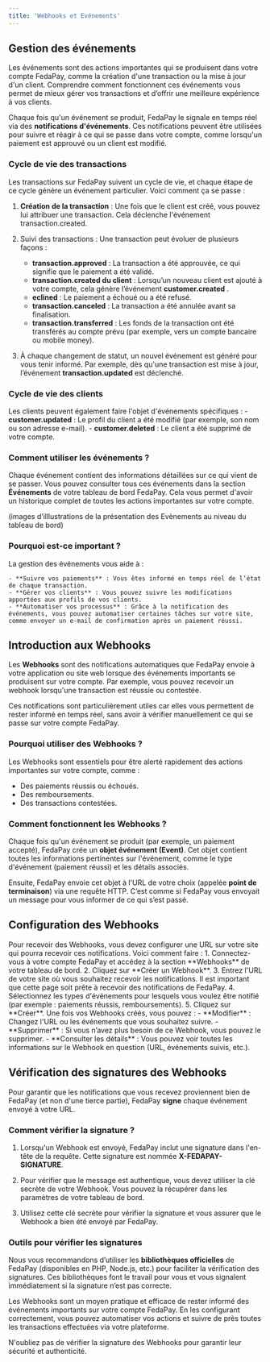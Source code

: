```yaml
---
title: 'Webhooks et Evénements'
---
```


## Gestion des événements

Les événements sont des actions importantes qui se produisent dans votre compte FedaPay, comme la création d'une transaction ou la mise à jour d'un client. Comprendre comment fonctionnent ces événements vous permet de mieux gérer vos transactions et d’offrir une meilleure expérience à vos clients.

Chaque fois qu'un événement se produit, FedaPay le signale en temps réel via des **notifications d'événements**. Ces notifications peuvent être utilisées pour suivre et réagir à ce qui se passe dans votre compte, comme lorsqu'un paiement est approuvé ou un client est modifié.

### Cycle de vie des transactions

Les transactions sur FedaPay suivent un cycle de vie, et chaque étape de ce cycle génère un événement particulier. Voici comment ça se passe :

1. **Création de la transaction** : Une fois que le client est créé, vous pouvez lui attribuer une transaction. Cela déclenche l'événement transaction.created.

2. Suivi des transactions : Une transaction peut évoluer de plusieurs façons :
    - **transaction.approved** : La transaction a été approuvée, ce qui signifie que le paiement a été validé.
    - **transaction.created du client** : Lorsqu’un nouveau client est ajouté à votre compte, cela génère l’événement **customer.created** .
    - **eclined** : Le paiement a échoué ou a été refusé.
    - **transaction.canceled** : La transaction a été annulée avant sa finalisation.
    - **transaction.transferred** : Les fonds de la transaction ont été transférés au compte prévu (par exemple, vers un compte bancaire ou mobile money).

3. À chaque changement de statut, un nouvel événement est généré pour vous tenir informé. Par exemple, dès qu'une transaction est mise à jour, l’événement **transaction.updated** est déclenché.

### Cycle de vie des clients

Les clients peuvent également faire l'objet d'événements spécifiques :
    - **customer.updated** : Le profil du client a été modifié (par exemple, son nom ou son adresse e-mail).
    - **customer.deleted** : Le client a été supprimé de votre compte.

### Comment utiliser les événements ?

Chaque événement contient des informations détaillées sur ce qui vient de se passer. Vous pouvez consulter tous ces événements dans la section **Événements** de votre tableau de bord FedaPay. Cela vous permet d'avoir un historique complet de toutes les actions importantes sur votre compte.


<Info>(images d’illlustrations de la présentation des Evènements au niveau du tableau de bord)</Info>

### Pourquoi est-ce important ?

La gestion des événements vous aide à :

    - **Suivre vos paiements** : Vous êtes informé en temps réel de l’état de chaque transaction.
    - **Gérer vos clients** : Vous pouvez suivre les modifications apportées aux profils de vos clients.
    - **Automatiser vos processus** : Grâce à la notification des événements, vous pouvez automatiser certaines tâches sur votre site, comme envoyer un e-mail de confirmation après un paiement réussi.

## Introduction aux Webhooks

Les **Webhooks** sont des notifications automatiques que FedaPay envoie à votre application ou site web lorsque des événements importants se produisent sur votre compte. Par exemple, vous pouvez recevoir un webhook lorsqu'une transaction est réussie ou contestée.

Ces notifications sont particulièrement utiles car elles vous permettent de rester informé en temps réel, sans avoir à vérifier manuellement ce qui se passe sur votre compte FedaPay.

### Pourquoi utiliser des Webhooks ?

Les Webhooks sont essentiels pour être alerté rapidement des actions importantes sur votre compte, comme :

- Des paiements réussis ou échoués.
- Des remboursements.
- Des transactions contestées.

### Comment fonctionnent les Webhooks ?

Chaque fois qu'un événement se produit (par exemple, un paiement accepté), FedaPay crée un **objet événement (Event)**. Cet objet contient toutes les informations pertinentes sur l'événement, comme le type d'événement (paiement réussi) et les détails associés.

Ensuite, FedaPay envoie cet objet à l'URL de votre choix (appelée **point de terminaison**) via une requête HTTP. C’est comme si FedaPay vous envoyait un message pour vous informer de ce qui s’est passé.

## Configuration des Webhooks

<Steps>
  <Step title="Créer un Webhook">
    Pour recevoir des Webhooks, vous devez configurer une URL sur votre site qui pourra recevoir ces notifications. Voici comment faire :
    1.  Connectez-vous à votre compte FedaPay et accédez à la section **Webhooks** de votre tableau de bord.
    2. Cliquez sur **Créer un Webhook**.
    3. Entrez l'URL de votre site où vous souhaitez recevoir les notifications. Il est important que cette page soit prête à recevoir des notifications de FedaPay.
    4. Sélectionnez les types d'événements pour lesquels vous voulez être notifié (par exemple : paiements réussis, remboursements).
    5. Cliquez sur **Créer**.
  </Step>
  <Step title="Gérer vos Webhooks">
    Une fois vos Webhooks créés, vous pouvez :
    - **Modifier** : Changez l'URL ou les événements que vous souhaitez suivre.
    - **Supprimer** : Si vous n’avez plus besoin de ce Webhook, vous pouvez le supprimer.
    - **Consulter les détails** : Vous pouvez voir toutes les informations sur le Webhook en question (URL, événements suivis, etc.).
  </Step>
</Steps>

## Vérification des signatures des Webhooks

Pour garantir que les notifications que vous recevez proviennent bien de FedaPay (et non d'une tierce partie), FedaPay **signe** chaque événement envoyé à votre URL.

### Comment vérifier la signature ?

1. Lorsqu'un Webhook est envoyé, FedaPay inclut une signature dans l'en-tête de la requête. Cette signature est nommée **X-FEDAPAY-SIGNATURE**.

2. Pour vérifier que le message est authentique, vous devez utiliser la clé secrète de votre Webhook. Vous pouvez la récupérer dans les paramètres de votre tableau de bord.

3. Utilisez cette clé secrète pour vérifier la signature et vous assurer que le Webhook a bien été envoyé par FedaPay.

### Outils pour vérifier les signatures

Nous vous recommandons d’utiliser les **bibliothèques officielles** de FedaPay (disponibles en PHP, Node.js, etc.) pour faciliter la vérification des signatures. Ces bibliothèques font le travail pour vous et vous signalent immédiatement si la signature n’est pas correcte.

Les Webhooks sont un moyen pratique et efficace de rester informé des événements importants sur votre compte FedaPay. En les configurant correctement, vous pouvez automatiser vos actions et suivre de près toutes les transactions effectuées via votre plateforme.

N'oubliez pas de vérifier la signature des Webhooks pour garantir leur sécurité et authenticité.


